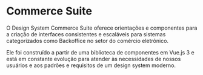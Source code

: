
<Meta title="Começando/Introdução" />

# Commerce Suite

O Design System Commerce Suite oferece orientações e componentes para a criação de interfaces consistentes e escaláveis para sistemas categorizados como Backoffice no setor do comércio eletrônico.

Ele foi construído a partir de uma biblioteca de componentes em Vue.js 3 e está em constante evolução para atender às necessidades de nossos usuários e aos padrões e requisitos de um design system moderno.

